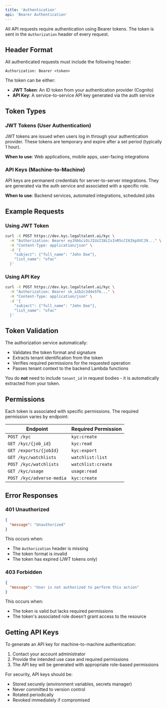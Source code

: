 ```yaml
---
title: 'Authentication'
api: 'Bearer Authentication'
---
```


All API requests require authentication using Bearer tokens. The token is sent in the `Authorization` header of every request.

## Header Format

All authenticated requests must include the following header:

```http
Authorization: Bearer <token>
```

The token can be either:
- **JWT Token**: An ID token from your authentication provider (Cognito)
- **API Key**: A service-to-service API key generated via the auth service

## Token Types

### JWT Tokens (User Authentication)

JWT tokens are issued when users log in through your authentication provider. These tokens are temporary and expire after a set period (typically 1 hour).

**When to use**: Web applications, mobile apps, user-facing integrations

### API Keys (Machine-to-Machine)

API keys are permanent credentials for server-to-server integrations. They are generated via the auth service and associated with a specific role.

**When to use**: Backend services, automated integrations, scheduled jobs

## Example Requests

### Using JWT Token

```bash
curl -X POST https://dev.kyc.legaltalent.ai/kyc \
  -H "Authorization: Bearer eyJhbGciOiJIUzI1NiIsInR5cCI6IkpXVCJ9..." \
  -H "Content-Type: application/json" \
  -d '{
    "subject": {"full_name": "John Doe"},
    "list_name": "ofac"
  }'
```

### Using API Key

```bash
curl -X POST https://dev.kyc.legaltalent.ai/kyc \
  -H "Authorization: Bearer sk_a1b2c3d4e5f6..." \
  -H "Content-Type: application/json" \
  -d '{
    "subject": {"full_name": "John Doe"},
    "list_name": "ofac"
  }'
```

## Token Validation

The authorization service automatically:
- Validates the token format and signature
- Extracts tenant identification from the token
- Verifies required permissions for the requested operation
- Passes tenant context to the backend Lambda functions

You do **not** need to include `tenant_id` in request bodies - it is automatically extracted from your token.

## Permissions

Each token is associated with specific permissions. The required permission varies by endpoint:

| Endpoint | Required Permission |
|----------|-------------------|
| `POST /kyc` | `kyc:create` |
| `GET /kyc/{job_id}` | `kyc:read` |
| `GET /exports/{jobId}` | `kyc:export` |
| `GET /kyc/watchlists` | `watchlist:list` |
| `POST /kyc/watchlists` | `watchlist:create` |
| `GET /kyc/usage` | `usage:read` |
| `POST /kyc/adverse-media` | `kyc:create` |

## Error Responses

### 401 Unauthorized

```json
{
  "message": "Unauthorized"
}
```

This occurs when:
- The `Authorization` header is missing
- The token format is invalid
- The token has expired (JWT tokens only)

### 403 Forbidden

```json
{
  "message": "User is not authorized to perform this action"
}
```

This occurs when:
- The token is valid but lacks required permissions
- The token's associated role doesn't grant access to the resource

## Getting API Keys

To generate an API key for machine-to-machine authentication:

1. Contact your account administrator
2. Provide the intended use case and required permissions
3. The API key will be generated with appropriate role-based permissions

For security, API keys should be:
- Stored securely (environment variables, secrets manager)
- Never committed to version control
- Rotated periodically
- Revoked immediately if compromised

